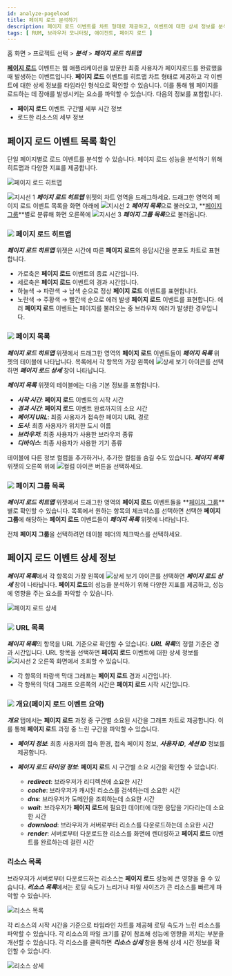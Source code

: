 ```yaml
---
id: analyze-pageload
title: 페이지 로드 분석하기
description: 페이지 로드 이벤트를 차트 형태로 제공하고, 이벤트에 대한 상세 정보를 분석할 수 있습니다.
tags: [ RUM, 브라우저 모니터링, 에이전트, 페이지 로드 ]
---
```


홈 화면 > 프로젝트 선택 > ***분석*** > ***페이지 로드 히트맵***

**[페이지 로드](before-starting#load-page)** 이벤트는 웹 애플리케이션을 방문한 최종 사용자가 페이지로드를 완료했을 때 발생하는 이벤트입니다. **페이지 로드** 이벤트를 히트맵 차트 형태로 제공하고 각 이벤트에 대한 상세 정보를 타임라인 형식으로 확인할 수 있습니다. 이를 통해 웹 페이지를 로드하는 데 장애를 발생시키는 요소를 파악할 수 있습니다. 다음의 정보를 포함합니다.

* **페이지 로드** 이벤트 구간별 세부 시간 정보
* 로드한 리소스의 세부 정보

## 페이지 로드 이벤트 목록 확인

단일 페이지별로 로드 이벤트를 분석할 수 있습니다. 페이지 로드 성능을 분석하기 위해 히트맵과 다양한 지표를 제공합니다.

![페이지 로드 히트맵](/img/rum-pageload-event-01.png)

![지시선 1](/img/number-01.png) ***페이지 로드 히트맵*** 위젯의 차트 영역을 드래그하세요. 드래그한 영역의 페이지 로드 이벤트 목록을 화면 아래에 ![지시선 2](/img/number-02.png) ***페이지 목록***으로 불러오고, **[페이지 그룹](before-starting#page-group)**별로 분류해 화면 오른쪽에 ![지시선 3](/img/number-03.png) ***페이지 그룹 목록***으로 불러옵니다.

### ![](/img/number-01.png) 페이지 로드 히트맵

***페이지 로드 히트맵*** 위젯은 시간에 따른 **페이지 로드**의 응답시간을 분포도 차트로 표현합니다. 

* 가로축은 **페이지 로드** 이벤트의 종료 시간입니다.
* 세로축은 **페이지 로드** 이벤트의 경과 시간입니다.
* <span class='lowfg'>하늘색</span> → <span class='normal'>파란색</span> → <span class='highfg'>남색</span> 순으로 정상 **페이지 로드** 이벤트를 표현합니다.
* <span class='logwr'>노란색</span> → <span class='slow'>주황색</span> → <span class='vslow'>빨간색</span> 순으로 에러 발생 **페이지 로드** 이벤트를 표현합니다. 에러 **페이지 로드** 이벤트는 페이지를 불러오는 중 브라우저 에러가 발생한 경우입니다.

### ![](/img/number-02.png) 페이지 목록

***페이지 로드 히트맵*** 위젯에서 드래그한 영역의 **페이지 로드** 이벤트들이 ***페이지 목록*** 위젯의 테이블에 나타납니다. 목록에서 각 항목의 가장 왼쪽에 ![상세 보기 아이콘](/img/ico-detail-view.svg)를 선택하면 ***페이지 로드 상세*** 창이 나타납니다.

***페이지 목록*** 위젯의 테이블에는 다음 기본 정보를 포함합니다.

* ***시작 시간***: **페이지 로드** 이벤트의 시작 시간
* ***경과 시간***: **페이지 로드** 이벤트 완료까지의 소요 시간
* ***페이지 URL***: 최종 사용자가 접속한 페이지 URL 경로
* ***도시***: 최종 사용자가 위치한 도시 이름
* ***브라우저***: 최종 사용자가 사용한 브라우저 종류
* ***디바이스***: 최종 사용자가 사용한 기기 종류

테이블에 다른 정보 컬럼을 추가하거나, 추가한 컬럼을 숨길 수도 있습니다. ***페이지 목록*** 위젯의 오른쪽 위에 ![컬럼 아이콘](/img/ico-column.svg) 버튼을 선택하세요.


### ![](/img/number-03.png) 페이지 그룹 목록

***페이지 로드 히트맵*** 위젯에서 드래그한 영역의 **페이지 로드** 이벤트들을 **[페이지 그룹](before-starting#page-group)**별로 확인할 수 있습니다. 목록에서 원하는 항목의 체크박스를 선택하면 선택한 **페이지 그룹**에 해당하는 **페이지 로드** 이벤트들이 ***페이지 목록*** 위젯에 나타납니다.

전체 **페이지 그룹**을 선택하려면 테이블 헤더의 체크박스를 선택하세요.

## 페이지 로드 이벤트 상세 정보

***페이지 목록***에서 각 항목의 가장 왼쪽에 ![상세 보기 아이콘](/img/ico-detail-view.svg)를 선택하면 ***페이지 로드 상세*** 창이 나타납니다. **페이지 로드**의 성능을 분석하기 위해 다양한 지표를 제공하고, 성능에 영향을 주는 요소를 파악할 수 있습니다.

![페이지 로드 상세](/img/rum-pageload-event-02.png)

### ![](/img/number-01.png) URL 목록

***페이지 목록***의 항목을 URL 기준으로 확인할 수 있습니다. ***URL 목록***의 정렬 기준은 경과 시간입니다. URL 항목을 선택하면 **페이지 로드** 이벤트에 대한 상세 정보를 ![지시선 2](/img/number-02.png) 오른쪽 화면에서 조회할 수 있습니다.

* 각 항목의 파랑색 막대 그래프는 **페이지 로드** 경과 시간입니다.
* 각 항목의 막대 그래프 오른쪽의 시간은 **페이지 로드** 시작 시간입니다.

### ![](/img/number-02.png) 개요(페이지 로드 이벤트 요약)

***개요*** 탭에서는 **페이지 로드** 과정 중 구간별 소요된 시간을 그래프 차트로 제공합니다. 이를 통해 **페이지 로드** 과정 중 느린 구간을 파악할 수 있습니다.

* ***페이지 정보***: 최종 사용자의 접속 환경, 접속 페이지 정보, ***사용자 ID***, ***세션 ID*** 정보를 제공합니다.

* ***페이지 로드 타이밍 정보***: **페이지 로드** 시 구간별 소요 시간을 확인할 수 있습니다.

  * ***redirect***: 브라우저가 리디렉션에 소요한 시간
  * ***cache***: 브라우저가 캐시된 리소스를 검색하는데 소요한 시간
  * ***dns***: 브라우저가 도메인을 조회하는데 소요한 시간
  * ***wait***: 브라우저가 **페이지 로드**에 필요한 데이터에 대한 응답을 기다리는데 소요한 시간
  * ***download***: 브라우저가 서버로부터 리소스를 다운로드하는데 소요한 시간
  * ***render***: 서버로부터 다운로드한 리소스를 화면에 렌더링하고 **페이지 로드** 이벤트를 완료하는데 걸린 시간

### 리소스 목록

브라우저가 서버로부터 다운로드하는 리소스는 **페이지 로드** 성능에 큰 영향을 줄 수 있습니다. ***리소스 목록***에서는 로딩 속도가 느리거나 파일 사이즈가 큰 리소스를 빠르게 파악할 수 있습니다.

![리소스 목록](/img/rum-pageload-event-03.png)

각 리소스의 시작 시간을 기준으로 타임라인 차트를 제공해 로딩 속도가 느린 리소스를 파악할 수 있습니다. 각 리소스의 파일 크기를 같이 참조해 성능에 영향을 끼치는 부분을 개선할 수 있습니다. 각 리소스를 클릭하면 ***리소스 상세*** 창을 통해 상세 시간 정보를 확인할 수 있습니다.

![리소스 상세](/img/rum-pageload-event-04.png)